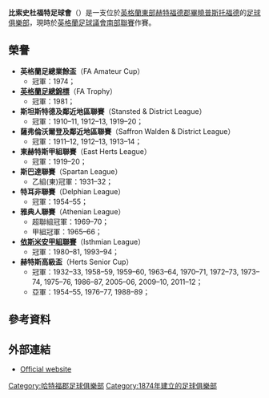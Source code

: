 {{Infobox football club
| clubname      = 比索史杜福特<br>''Bishop's Stortford''
| current       = 
| image         = [[Image:Bishop_Stortford_FC.svg|180px]]
| fullname      = Bishop's Stortford Football Club
| nickname      = ''The Bishops''、''The Blues''
| founded       = 1874年
| city          = [[畢曉普斯托福德|畢曉普斯托福德]]
| ground        = Woodside Park
| capacity      = 4,525人（525 坐席）
| chairman      = Luigi Del Basso
| manager       = Rod Stringer
| league        = [[英格蘭足球依斯米安聯賽|英格蘭足球依斯米安聯賽]]
| season        = 2018–19
| position      = 依斯米安–超聯，第 7 位
| pattern_b1    = _whitesholders
| leftarm1      = 0000FF
| body1         = 0000FF
| rightarm1     = 0000FF
| shorts1       = 0000FF
| socks1        = 0000FF
| pattern_b2    = _blackshoulders
| leftarm2      = B0E0E6
| body2         = B0E0E6
| rightarm2     = B0E0E6
| shorts2       = 000000
| socks2        = 000000
| pattern_b3    = _blackshoulders
| leftarm3      = FFFF00
| body3         = FFFF00
| rightarm3     = FFFF00
| shorts3       = 000000
| socks3        = 000000
}}
'''比索史杜福特足球會'''（{{lang-en|'''Bishop's Stortford Football Club'''}}）是一支位於[[英格蘭|英格蘭]][[東英格蘭|東部]][[赫特福德郡|赫特福德郡]][[畢曉普斯托福德|畢曉普斯托福德]]的[[足球俱樂部|足球俱樂部]]，現時於[[英格蘭足球議會南部聯賽|英格蘭足球議會南部聯賽]]作賽。

== 榮譽 ==
*'''英格蘭足總業餘盃'''（FA Amateur Cup）
**冠軍：1974；
*'''[[英格蘭足總錦標|英格蘭足總錦標]]'''（FA Trophy）
**冠軍：1981；
*'''斯坦斯特德及鄰近地區聯賽'''（Stansted & District League）
**冠軍：1910–11, 1912–13, 1919–20；
*'''薩弗倫沃爾登及鄰近地區聯賽'''（Saffron Walden & District League）
**冠軍：1911–12, 1912–13, 1913–14；
*'''東赫特斯甲組聯賽'''（East Herts League）
**冠軍：1919–20；
*'''斯巴達聯賽'''（Spartan League）
**乙組(東)冠軍：1931–32；
*'''特耳非聯賽'''（Delphian League）
**冠軍：1954–55；
*'''雅典人聯賽'''（Athenian League）
**超聯組冠軍：1969–70；
**甲組冠軍：1965–66；
*'''[[英格蘭足球依斯米安聯賽|依斯米安甲組聯賽]]'''（Isthmian League）
**冠軍：1980–81, 1993–94；
*'''赫特斯高級盃'''（Herts Senior Cup）
**冠軍：1932–33, 1958–59, 1959–60, 1963–64, 1970–71, 1972–73, 1973–74, 1975–76, 1986–87, 2005–06, 2009–10, 2011–12；
**亞軍：1954–55, 1976–77, 1988–89；

==參考資料==
{{reflist}}

==外部連結==
*[http://www.bsfc.co.uk/ Official website] {{Wayback|url=http://www.bsfc.co.uk/ |date=20150721065853 }}

{{DEFAULTSORT:Bishop's Stortford FC}}
[[Category:哈特福郡足球俱樂部|Category:哈特福郡足球俱樂部]]
[[Category:1874年建立的足球俱樂部|Category:1874年建立的足球俱樂部]]